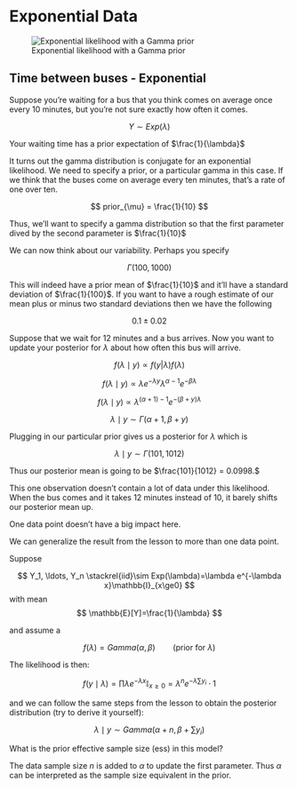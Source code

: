 # Exponential Data

![Exponential likelihood with a Gamma prior](images/c1l09-ss-01-expoential-data.png){#fig-exponential-likelihood-gamma-prior .column-margin}

::: {#exm-bus-times}
## Time between buses - Exponential

Suppose you're waiting for a bus that you think comes on average once every 10 minutes, but you're not sure exactly how often it comes.

$$
Y \sim Exp(\lambda)
$$

Your waiting time has a prior expectation of $\frac{1}{\lambda}$

It turns out the gamma distribution is conjugate for an exponential likelihood. We need to specify a prior, or a particular gamma in this case. If we think that the buses come on average every ten minutes, that's a rate of one over ten.

$$ 
prior_{\mu} = \frac{1}{10} 
$$

Thus, we'll want to specify a gamma distribution so that the first parameter dived by the second parameter is $\frac{1}{10}$

We can now think about our variability. Perhaps you specify

$$
\Gamma(100, 1000)
$$

This will indeed have a prior mean of $\frac{1}{10}$ and it'll have a standard deviation of $\frac{1}{100}$. If you want to have a rough estimate of our mean plus or minus two standard deviations then we have the following

$$
0.1 \pm 0.02
$$

Suppose that we wait for 12 minutes and a bus arrives. Now you want to update your posterior for $\lambda$ about how often this bus will arrive.

$$
f(\lambda \mid y) \propto f(y|\lambda)f(\lambda)
$$

$$
f(\lambda \mid y) \propto \lambda e^{-\lambda y}\lambda^{\alpha - 1}e^{-\beta \lambda}
$$

$$
f(\lambda \mid y)  \propto \lambda^{(\alpha + 1) - 1}e^{-(\beta + y)\lambda}
$$

$$
\lambda \mid y \sim \Gamma(\alpha + 1, \beta + y)
$$

Plugging in our particular prior gives us a posterior for $\lambda$ which is

$$
\lambda \mid y \sim \Gamma(101, 1012)
$$

Thus our posterior mean is going to be $\frac{101}{1012} = 0.0998.$

This one observation doesn't contain a lot of data under this likelihood. When the bus comes and it takes 12 minutes instead of 10, it barely shifts our posterior mean up.

One data point doesn't have a big impact here.
:::

::: {#exr-gamma-exp-1}
We can generalize the result from the lesson to more than one data point.

Suppose 

$$
Y_1, \ldots, Y_n \stackrel{iid}\sim Exp(\lambda)=\lambda e^{-\lambda x}\mathbb{I}_{x\ge0}
$$ 
with mean 
$$
\mathbb{E}[Y]=\frac{1}{\lambda}
$$ 

and assume a 

$$
f(\lambda)=Gamma(\alpha, \beta) \qquad (\text{prior for }\lambda)
$$

The likelihood is then:

$$
f(y \mid \lambda) = \prod \lambda e^{-\lambda x}\mathbb{I}_{x\ge0} =  \lambda ^ n e^{− \lambda \sum y_i}\cdot1
$$

and we can follow the same steps from the lesson to obtain the posterior distribution (try to derive it yourself):

$$
\lambda \mid y ∼ Gamma(\alpha + n, \beta + \sum y_i)
$$

What is the prior effective sample size (ess) in this model?
:::

::: solution
The data sample size $n$ is added to $\alpha$ to update the first parameter. Thus $\alpha$ can be interpreted as the sample size equivalent in the prior.
:::
